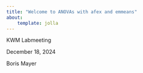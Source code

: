 ```yaml
---
title: "Welcome to ANOVAs with afex and emmeans"
about:
    template: jolla
---
```



KWM Labmeeting

December 18, 2024

Boris Mayer
